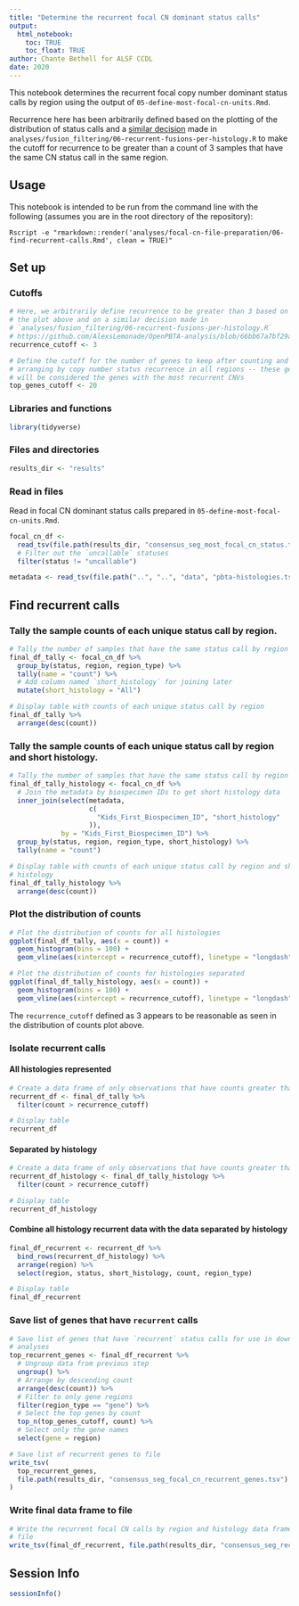 ```yaml
---
title: "Determine the recurrent focal CN dominant status calls"
output: 
  html_notebook:
    toc: TRUE
    toc_float: TRUE
author: Chante Bethell for ALSF CCDL
date: 2020
---
```


This notebook determines the recurrent focal copy number dominant status calls by region using the output of `05-define-most-focal-cn-units.Rmd`.

Recurrence here has been arbitrarily defined based on the plotting of the distribution of status calls and a [similar decision](https://github.com/AlexsLemonade/OpenPBTA-analysis/blob/66bb67a7bf29aad4510a0913a2dbc88da0013be8/analyses/fusion_filtering/06-recurrent-fusions-per-histology.R#L152) made in `analyses/fusion_filtering/06-recurrent-fusions-per-histology.R` to make the cutoff for recurrence to be greater than a count of 3 samples that have the same CN status call in the same region.

## Usage

This notebook is intended to be run from the command line with the following (assumes you are in the root directory of the repository):

```
Rscript -e "rmarkdown::render('analyses/focal-cn-file-preparation/06-find-recurrent-calls.Rmd', clean = TRUE)"
```

## Set up

### Cutoffs

```r
# Here, we arbitrarily define recurrence to be greater than 3 based on 
# the plot above and on a similar decision made in
# `analyses/fusion_filtering/06-recurrent-fusions-per-histology.R`
# https://github.com/AlexsLemonade/OpenPBTA-analysis/blob/66bb67a7bf29aad4510a0913a2dbc88da0013be8/analyses/fusion_filtering/06-recurrent-fusions-per-histology.R#L152
recurrence_cutoff <- 3

# Define the cutoff for the number of genes to keep after counting and
# arranging by copy number status recurrence in all regions -- these genes
# will be considered the genes with the most recurrent CNVs
top_genes_cutoff <- 20
```


### Libraries and functions

```r
library(tidyverse)
```

### Files and directories

```r
results_dir <- "results"
```

### Read in files

Read in focal CN dominant status calls prepared in `05-define-most-focal-cn-units.Rmd`.

```r
focal_cn_df <-
  read_tsv(file.path(results_dir, "consensus_seg_most_focal_cn_status.tsv.gz")) %>%
  # Filter out the `uncallable` statuses
  filter(status != "uncallable")

metadata <- read_tsv(file.path("..", "..", "data", "pbta-histologies.tsv"), guess_max = 10000)
```

## Find recurrent calls

### Tally the sample counts of each unique status call by region.

```r
# Tally the number of samples that have the same status call by region
final_df_tally <- focal_cn_df %>%
  group_by(status, region, region_type) %>%
  tally(name = "count") %>%
  # Add column named `short_histology` for joining later
  mutate(short_histology = "All")

# Display table with counts of each unique status call by region
final_df_tally %>%
  arrange(desc(count))
```

### Tally the sample counts of each unique status call by region and short histology.

```r
# Tally the number of samples that have the same status call by region
final_df_tally_histology <- focal_cn_df %>%
  # Join the metadata by biospecimen IDs to get short histology data
  inner_join(select(metadata,
                    c(
                      "Kids_First_Biospecimen_ID", "short_histology"
                    )),
             by = "Kids_First_Biospecimen_ID") %>%
  group_by(status, region, region_type, short_histology) %>%
  tally(name = "count")

# Display table with counts of each unique status call by region and short
# histology
final_df_tally_histology %>%
  arrange(desc(count))
```

### Plot the distribution of counts

```r
# Plot the distribution of counts for all histologies
ggplot(final_df_tally, aes(x = count)) +
  geom_histogram(bins = 100) +
  geom_vline(aes(xintercept = recurrence_cutoff), linetype = "longdash", color = "green", size = .4)
```

```r
# Plot the distribution of counts for histologies separated
ggplot(final_df_tally_histology, aes(x = count)) +
  geom_histogram(bins = 100) +
  geom_vline(aes(xintercept = recurrence_cutoff), linetype = "longdash", color = "green", size = .4)
```

The `recurrence_cutoff` defined as 3 appears to be reasonable as seen in the distribution of counts plot above.

### Isolate recurrent calls

#### All histologies represented

```r
# Create a data frame of only observations that have counts greater than the `recurrence_cutoff`
recurrent_df <- final_df_tally %>%
  filter(count > recurrence_cutoff)

# Display table
recurrent_df
```

#### Separated by histology

```r
# Create a data frame of only observations that have counts greater than the `recurrence_cutoff`
recurrent_df_histology <- final_df_tally_histology %>%
  filter(count > recurrence_cutoff)

# Display table
recurrent_df_histology
```

#### Combine all histology recurrent data with the data separated by histology 

```r
final_df_recurrent <- recurrent_df %>%
  bind_rows(recurrent_df_histology) %>%
  arrange(region) %>%
  select(region, status, short_histology, count, region_type)

# Display table
final_df_recurrent
```

### Save list of genes that have `recurrent` calls

```r
# Save list of genes that have `recurrent` status calls for use in downstream
# analyses
top_recurrent_genes <- final_df_recurrent %>%
  # Ungroup data from previous step
  ungroup() %>%
  # Arrange by descending count
  arrange(desc(count)) %>%
  # Filter to only gene regions
  filter(region_type == "gene") %>%
  # Select the top genes by count
  top_n(top_genes_cutoff, count) %>%
  # Select only the gene names
  select(gene = region)

# Save list of recurrent genes to file
write_tsv(
  top_recurrent_genes,
  file.path(results_dir, "consensus_seg_focal_cn_recurrent_genes.tsv")
)
```


### Write final data frame to file

```r
# Write the recurrent focal CN calls by region and histology data frame to
# file
write_tsv(final_df_recurrent, file.path(results_dir, "consensus_seg_recurrent_focal_cn_units.tsv"))
```

## Session Info

```r
sessionInfo()
```

